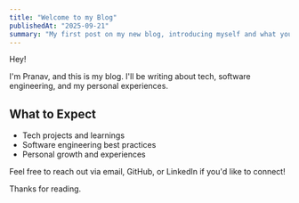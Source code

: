 ```yaml
---
title: "Welcome to my Blog"
publishedAt: "2025-09-21"
summary: "My first post on my new blog, introducing myself and what you can expect to find here."
---
```


Hey!

I'm Pranav, and this is my blog. I'll be writing about tech, software engineering, and my personal experiences.

## What to Expect

- Tech projects and learnings
- Software engineering best practices
- Personal growth and experiences

Feel free to reach out via email, GitHub, or LinkedIn if you'd like to connect!

Thanks for reading.